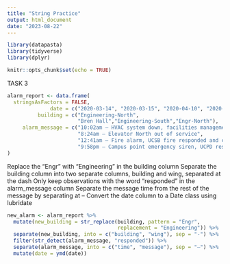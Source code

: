```yaml
---
title: "String Practice"
output: html_document
date: "2023-08-22"
---
```

```r
library(datapasta)
library(tidyverse)
library(dplyr)
```


```r
knitr::opts_chunk$set(echo = TRUE)
```

TASK 3
```r
alarm_report <- data.frame(
  stringsAsFactors = FALSE,
              date = c("2020-03-14", "2020-03-15", "2020-04-10", "2020-04-18"),
          building = c("Engineering-North",
                       "Bren Hall","Engineering-South","Engr-North"),
     alarm_message = c("10:02am – HVAC system down, facilities management alerted",
                       "8:24am – Elevator North out of service",
                       "12:41am – Fire alarm, UCSB fire responded and cleared",
                       "9:58pm – Campus point emergency siren, UCPD responded")
)
```


Replace the “Engr” with “Engineering” in the building column
Separate the building column into two separate columns, building and wing, separated at the dash
Only keep observations with the word “responded” in the alarm_message column
Separate the message time from the rest of the message by separating at --
Convert the date column to a Date class using lubridate

```r
new_alarm <- alarm_report %>% 
  mutate(new_building = str_replace(building, pattern = "Engr", 
                                    replacement = "Engineering")) %>% 
  separate(new_building, into = c("building", "wing"), sep = "-") %>% 
  filter(str_detect(alarm_message, "responded")) %>% 
  separate(alarm_message, into = c("time", "message"), sep = "–") %>% 
  mutate(date = ymd(date))
```
















